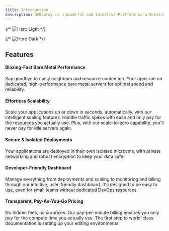 ```yaml
---
title: Introduction
description: DCDeploy is a powerful and intuitive Platform-as-a-Service (PaaS) built for developers and small teams who want to deploy, scale, and manage their applications on bare metal servers – without the complexity. We believe you should focus on building great software, not wrestling with infrastructure.
---
```


{/* <img className="block dark:hidden" src="/images/hero-light.svg" alt="Hero Light" /> */}

{/* <img className="hidden dark:block" src="/images/hero-dark.svg" alt="Hero Dark" /> */}

## Features

#### **Blazing-Fast Bare Metal Performance**

Say goodbye to noisy neighbors and resource contention. Your apps run on dedicated, high-performance bare metal servers for optimal speed and reliability.

#### **Effortless Scalability**

Scale your applications up or down in seconds, automatically, with our intelligent scaling features. Handle traffic spikes with ease and only pay for the resources you actually use. Plus, with our scale-to-zero capability, you'll never pay for idle servers again.

#### **Secure & Isolated Deployments**

Your applications are deployed in their own isolated microvms, with private networking and robust encryption to keep your data safe.

#### **Developer-Friendly Dashboard**

Manage everything from deployments and scaling to monitoring and billing through our intuitive, user-friendly dashboard. It's designed to be easy to use, even for small teams without dedicated DevOps resources.

#### **Transparent, Pay-As-You-Go Pricing**

No hidden fees, no surprises. Our pay-per-minute billing ensures you only pay for the compute time you actually use.
The first step to world-class documentation is setting up your editing environments.
